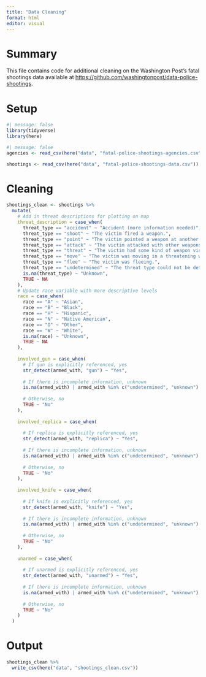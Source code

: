 ```yaml
---
title: "Data Cleaning"
format: html
editor: visual
---
```


# Summary

This file contains code for additional cleaning on the Washington Post's fatal shootings data available at <https://github.com/washingtonpost/data-police-shootings>.

# Setup

```r
#| message: false
library(tidyverse)
library(here)
```

```r
#| message: false
agencies <- read_csv(here("data", "fatal-police-shootings-agencies.csv"))

shootings <- read_csv(here("data", "fatal-police-shootings-data.csv"))
```

# Cleaning

```r
shootings_clean <- shootings %>% 
  mutate(
    # Add in threat descriptions for plotting on map
    threat_description = case_when(
      threat_type == "accident" ~ "Accident (more information needed)",
      threat_type == "shoot" ~ "The victim fired a weapon.",
      threat_type == "point" ~ "The victim pointed a weapon at another individual.",
      threat_type == "attack" ~ "The victim attacked with other weapons or physical force.",
      threat_type == "threat" ~ "The victim had some kind of weapon visible to the officers on the scene.",
      threat_type == "move" ~ "The victim was moving in a threatening way.",
      threat_type == "flee" ~ "The victim was fleeing.",
      threat_type == "undetermined" ~ "The threat type could not be determined from available evidence.",
      is.na(threat_type) ~ "Unknown",
      TRUE ~ NA
    ),
    # Update race variable with more descriptive levels
    race = case_when(
      race == "A" ~ "Asian",
      race == "B" ~ "Black",
      race == "H" ~ "Hispanic",
      race == "N" ~ "Native American",
      race == "O" ~ "Other",
      race == "W" ~ "White",
      is.na(race) ~ "Unknown",
      TRUE ~ NA
    ),
    
    involved_gun = case_when(
      # If gun is explicitly referenced, yes
      str_detect(armed_with, "gun") ~ "Yes",
      
      # If there is incomplete information, unknown
      is.na(armed_with) | armed_with %in% c("undetermined", "unknown") ~ "Unknown",
      
      # Otherwise, no
      TRUE ~ "No"
    ),
    
    involved_replica = case_when(
      
      # If replica is explicitly referenced, yes
      str_detect(armed_with, "replica") ~ "Yes",
      
      # If there is incomplete information, unknown
      is.na(armed_with) | armed_with %in% c("undetermined", "unknown") ~ "Unknown",
      
      # Otherwise, no
      TRUE ~ "No"
    ),
    
    involved_knife = case_when(
      
      # If knife is explicitly referenced, yes
      str_detect(armed_with, "knife") ~ "Yes",
      
      # If there is incomplete information, unknown
      is.na(armed_with) | armed_with %in% c("undetermined", "unknown") ~ "Unknown",
      
      # Otherwise, no
      TRUE ~ "No"
    ),
    
    unarmed = case_when(
      
      # If unarmed is explicitly referenced, yes
      str_detect(armed_with, "unarmed") ~ "Yes",
      
      # If there is incomplete information, unknown
      is.na(armed_with) | armed_with %in% c("undetermined", "unknown") ~ "Unknown",
      
      # Otherwise, no
      TRUE ~ "No"
    )
  )
```

# Output

```r
shootings_clean %>% 
  write_csv(here("data", "shootings_clean.csv"))
```
